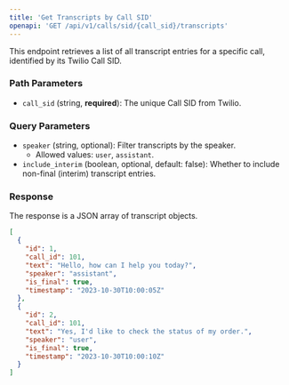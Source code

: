 ```yaml
---
title: 'Get Transcripts by Call SID'
openapi: 'GET /api/v1/calls/sid/{call_sid}/transcripts'
---
```


This endpoint retrieves a list of all transcript entries for a specific call, identified by its Twilio Call SID.

### Path Parameters

- `call_sid` (string, **required**): The unique Call SID from Twilio.

### Query Parameters

- `speaker` (string, optional): Filter transcripts by the speaker.
  - Allowed values: `user`, `assistant`.
- `include_interim` (boolean, optional, default: false): Whether to include non-final (interim) transcript entries.

### Response

The response is a JSON array of transcript objects.

```json Response
[
  {
    "id": 1,
    "call_id": 101,
    "text": "Hello, how can I help you today?",
    "speaker": "assistant",
    "is_final": true,
    "timestamp": "2023-10-30T10:00:05Z"
  },
  {
    "id": 2,
    "call_id": 101,
    "text": "Yes, I'd like to check the status of my order.",
    "speaker": "user",
    "is_final": true,
    "timestamp": "2023-10-30T10:00:10Z"
  }
]
``` 